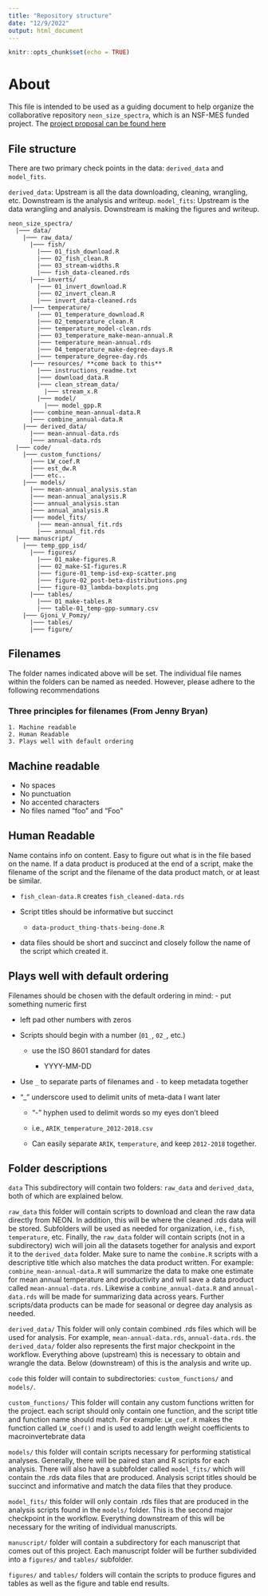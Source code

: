 ```yaml
---
title: "Repository structure"
date: "12/9/2022"
output: html_document
---
```


```r
knitr::opts_chunk$set(echo = TRUE)
```

# About

This file is intended to be used as a guiding document to help organize the collaborative repository `neon_size_spectra`, which is an NSF-MES funded project. The [project proposal can be found here](https://www.nsf.gov/awardsearch/showAward?AWD_ID=2106067&HistoricalAwards=false)

## File structure

There are two primary check points in the data: `derived_data` and `model_fits`.

`derived_data`: Upstream is all the data downloading, cleaning, wrangling, etc. Downstream is the analysis and writeup. 
`model_fits`: Upstream is the data wrangling and analysis. Downstream is making the figures and writeup. 

```
neon_size_spectra/ 
  |─── data/
    |─── raw_data/
      |─── fish/
        |─── 01_fish_download.R
        |─── 02_fish_clean.R
        |─── 03_stream-widths.R
        |─── fish_data-cleaned.rds
      |─── inverts/
        |─── 01_invert_download.R
        |─── 02_invert_clean.R
        |─── invert_data-cleaned.rds
      |─── temperature/
        |─── 01_temperature_download.R
        |─── 02_temperature_clean.R
        |─── temperature_model-clean.rds
        |─── 03_temperature_make-mean-annual.R
        |─── temperature_mean-annual.rds
        |─── 04_temperature_make-degree-days.R
        |─── temperature_degree-day.rds
      |─── resources/ **come back to this**
        |─── instructions_readme.txt
        |─── download_data.R
        |─── clean_stream_data/
          |─── stream_x.R
        |─── model/
          |─── model_gpp.R
      |─── combine_mean-annual-data.R
      |─── combine_annual-data.R
    |─── derived_data/
      |─── mean-annual-data.rds
      |─── annual-data.rds
  |─── code/
    |─── custom_functions/
      |─── LW_coef.R
      |─── est_dw.R
      |─── etc..
    |─── models/
      |─── mean-annual_analysis.stan
      |─── mean-annual_analysis.R
      |─── annual_analysis.stan
      |─── annual_analysis.R
      |─── model_fits/
        |─── mean-annual_fit.rds
        |─── annual_fit.rds
  |─── manuscript/
    |─── temp_gpp_isd/
      |─── figures/
        |─── 01_make-figures.R
        |─── 02_make-SI-figures.R
        |─── figure-01_temp-isd-exp-scatter.png
        |─── figure-02_post-beta-distributions.png
        |─── figure-03_lambda-boxplots.png
      |─── tables/
        |─── 01_make-tables.R
        |─── table-01_temp-gpp-summary.csv
    |─── Gjoni_V_Pomzy/
      |─── tables/
      |─── figure/

```

## Filenames

The folder names indicated above will be set. The individual file names within the folders can be named as needed. However, please adhere to the following recommendations

### Three principles for filenames (From Jenny Bryan)
    1. Machine readable
    2. Human Readable
    3. Plays well with default ordering
  
## Machine readable

  - No spaces
  - No punctuation
  - No accented characters
  - No files named "foo" and "Foo" 
  
## Human Readable

Name contains info on content. 
Easy to figure out what is in the file based on the name. 
If a data product is produced at the end of a script, make the filename of the script and the filename of the data product match, or at least be similar. 

  - `fish_clean-data.R` creates `fish_cleaned-data.rds` 
  
  - Script titles should be informative but succinct
    - `data-product_thing-thats-being-done.R`
  
  - data files should be short and succinct and closely follow the name of the script which created it. 
  
## Plays well with default ordering

Filenames should be chosen with the default ordering in mind:
  - put something numeric first
    
  - left pad other numbers with zeros
    
  - Scripts should begin with a number (`01_`, `02_`, etc.)
      
    - use the ISO 8601 standard for dates
      
      - YYYY-MM-DD

  - Use `_` to separate parts of filenames and `-` to keep metadata together
  
  - “_” underscore used to delimit units of meta-data I want later

    - “-” hyphen used to delimit words so my eyes don’t bleed
  
    - i.e., `ARIK_temperature_2012-2018.csv`
    
    - Can easily separate `ARIK`, `temperature`, and keep `2012-2018` together.
    
## Folder descriptions

`data` This subdirectory will contain two folders: `raw_data` and `derived_data`, both of which are explained below. 

`raw_data` this folder will contain scripts to download and clean the raw data directly from NEON. In addition, this will be where the cleaned .rds data will be stored. Subfolders will be used as needed for organization, i.e., `fish`, `temperature`, etc. Finally, the `raw_data` folder will contain scripts (not in a subdirectory) wich will join all the datasets together for analysis and export it to the `derived_data` folder. Make sure to name the `combine.R` scripts with a descriptive title which also matches the data product written. For example: `combine_mean-annual-data.R` will summarize the data to make one estimate for mean annual temperature and productivity and will save a data product called `mean-annual-data.rds`. Likewise a `combine_annual-data.R` and `annual-data.rds` will be made for summarizing data across years. Further scripts/data products can be made for seasonal or degree day analysis as needed. 

`derived_data/` This folder will only contain combined .rds files which will be used for analysis. For example, `mean-annual-data.rds`, `annual-data.rds`. the `derived_data/` folder also represents the first major checkpoint in the workflow. Everything above (upstream) this is necessary to obtain and wrangle the data. Below (downstream) of this is the analysis and write up.  

`code` this folder will contain to subdirectories: `custom_functions/` and `models/`. 

`custom_functions/` This folder will contain any custom functions written for the project. each script should only contain one function, and the script title and function name should match. For example: `LW_coef.R` makes the function called `LW_coef()` and is used to add length weight coefficients to macroinvertebrate data

`models/` this folder will contain scripts necessary for performing statistical analyses. Generally, there will be paired stan and R scripts for each analysis. There will also have a subbfolder called `model_fits/` which will contain the .rds data files that are produced. Analysis script titles should be succinct and informative and match the data files that they produce. 

`model_fits/` this folder will only contain .rds files that are produced in the analysis scripts found in the `models/` folder. This is the second major checkpoint in the workflow. Everything downstream of this will be necessary for the writing of individual manuscripts. 

`manuscript/` folder will contain a subdirectory for each manuscript that comes out of this project. Each manuscript folder will be further subdivided into a `figures/` and `tables/` subfolder. 

`figures/` and `tables/` folders will contain the scripts to produce figures and tables as well as the figure and table end results. 


